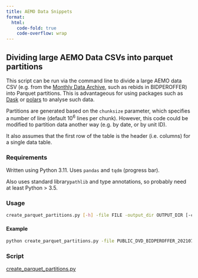 ```yaml
---
title: AEMO Data Snippets
format:
  html:
    code-fold: true
    code-overflow: wrap
---
```


## Dividing large AEMO Data CSVs into parquet partitions

This script can be run via the command line to divide a large AEMO data CSV (e.g. from the [Monthly Data Archive](https://visualisations.aemo.com.au/aemo/nemweb/index.html#mms-data-model), such as rebids in BIDPEROFFER) into Parquet partitions. This is advantageous for using packages such as [Dask](https://www.dask.org/) or [polars](https://www.pola.rs/) to analyse such data.

Partitions are generated based on the `chunksize` parameter, which specifies a number of line (default $10^6$ lines per chunk). However, this code could be modified to partition data another way (e.g. by date, or by unit ID).

It also assumes that the first row of the table is the header (i.e. columns) for a single data table.

### Requirements

Written using Python 3.11. Uses `pandas` and `tqdm` (progress bar).

Also uses standard library`pathlib` and type annotations, so probably need at least Python > 3.5.

### Usage

```bash
create_parquet_partitions.py [-h] -file FILE -output_dir OUTPUT_DIR [-chunksize CHUNKSIZE]
```

#### Example

```bash
python create_parquet_partitions.py -file PUBLIC_DVD_BIDPEROFFER_202107010000.CSV -output_dir BIDPEROFFER -chunksize 1000000
```

### Script

[create_parquet_partitions.py](snippets/aemo_data/create_parquet_partitions.py)
